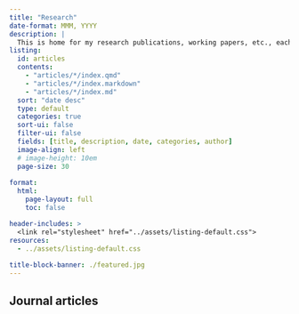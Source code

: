 ```yaml
---
title: "Research" 
date-format: MMM, YYYY
description: |
  This is home for my research publications, working papers, etc., each linked with accompanying preprints, data, bibliographuc material and/or news pieces.
listing: 
  id: articles
  contents: 
    - "articles/*/index.qmd"
    - "articles/*/index.markdown"
    - "articles/*/index.md"
  sort: "date desc"
  type: default
  categories: true
  sort-ui: false
  filter-ui: false
  fields: [title, description, date, categories, author]
  image-align: left
  # image-height: 10em
  page-size: 30
  
format: 
  html: 
    page-layout: full
    toc: false

header-includes: >
  <link rel="stylesheet" href="../assets/listing-default.css">
resources:
  - ../assets/listing-default.css
  
title-block-banner: ./featured.jpg  
---
```


## Journal articles

:::{#articles}
:::